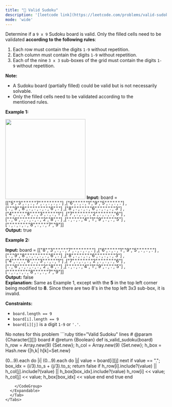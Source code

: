 ```yaml
---
title: "🧀 Valid Sudoku"
description: '[leetcode link](https://leetcode.com/problems/valid-sudoku/description/)'
mode: 'wide'
---
```

<Tabs>
  <Tab title="Question" icon="circle-question" iconType="regular">
    <Card>
      <p>Determine if a&nbsp;<code>9 x 9</code> Sudoku board&nbsp;is valid.&nbsp;Only the filled cells need to be validated&nbsp;<strong>according to the following rules</strong>:</p>  <ol>  <li>Each row&nbsp;must contain the&nbsp;digits&nbsp;<code>1-9</code> without repetition.</li>  <li>Each column must contain the digits&nbsp;<code>1-9</code>&nbsp;without repetition.</li>  <li>Each of the nine&nbsp;<code>3 x 3</code> sub-boxes of the grid must contain the digits&nbsp;<code>1-9</code>&nbsp;without repetition.</li> </ol>  <p><strong>Note:</strong></p>  <ul>  <li>A Sudoku board (partially filled) could be valid but is not necessarily solvable.</li>  <li>Only the filled cells need to be validated according to the mentioned&nbsp;rules.</li> </ul>   <p><strong class="example">Example 1:</strong></p> <img src="https://upload.wikimedia.org/wikipedia/commons/thumb/f/ff/Sudoku-by-L2G-20050714.svg/250px-Sudoku-by-L2G-20050714.svg.png" style="height:250px; width:250px" />  <strong>Input:</strong> board =  [[&quot;5&quot;,&quot;3&quot;,&quot;.&quot;,&quot;.&quot;,&quot;7&quot;,&quot;.&quot;,&quot;.&quot;,&quot;.&quot;,&quot;.&quot;] ,[&quot;6&quot;,&quot;.&quot;,&quot;.&quot;,&quot;1&quot;,&quot;9&quot;,&quot;5&quot;,&quot;.&quot;,&quot;.&quot;,&quot;.&quot;] ,[&quot;.&quot;,&quot;9&quot;,&quot;8&quot;,&quot;.&quot;,&quot;.&quot;,&quot;.&quot;,&quot;.&quot;,&quot;6&quot;,&quot;.&quot;] ,[&quot;8&quot;,&quot;.&quot;,&quot;.&quot;,&quot;.&quot;,&quot;6&quot;,&quot;.&quot;,&quot;.&quot;,&quot;.&quot;,&quot;3&quot;] ,[&quot;4&quot;,&quot;.&quot;,&quot;.&quot;,&quot;8&quot;,&quot;.&quot;,&quot;3&quot;,&quot;.&quot;,&quot;.&quot;,&quot;1&quot;] ,[&quot;7&quot;,&quot;.&quot;,&quot;.&quot;,&quot;.&quot;,&quot;2&quot;,&quot;.&quot;,&quot;.&quot;,&quot;.&quot;,&quot;6&quot;] ,[&quot;.&quot;,&quot;6&quot;,&quot;.&quot;,&quot;.&quot;,&quot;.&quot;,&quot;.&quot;,&quot;2&quot;,&quot;8&quot;,&quot;.&quot;] ,[&quot;.&quot;,&quot;.&quot;,&quot;.&quot;,&quot;4&quot;,&quot;1&quot;,&quot;9&quot;,&quot;.&quot;,&quot;.&quot;,&quot;5&quot;] ,[&quot;.&quot;,&quot;.&quot;,&quot;.&quot;,&quot;.&quot;,&quot;8&quot;,&quot;.&quot;,&quot;.&quot;,&quot;7&quot;,&quot;9&quot;]] <br/> <strong>Output:</strong> true   <p><strong class="example">Example 2:</strong></p>   <strong>Input:</strong> board =  [[&quot;8&quot;,&quot;3&quot;,&quot;.&quot;,&quot;.&quot;,&quot;7&quot;,&quot;.&quot;,&quot;.&quot;,&quot;.&quot;,&quot;.&quot;] ,[&quot;6&quot;,&quot;.&quot;,&quot;.&quot;,&quot;1&quot;,&quot;9&quot;,&quot;5&quot;,&quot;.&quot;,&quot;.&quot;,&quot;.&quot;] ,[&quot;.&quot;,&quot;9&quot;,&quot;8&quot;,&quot;.&quot;,&quot;.&quot;,&quot;.&quot;,&quot;.&quot;,&quot;6&quot;,&quot;.&quot;] ,[&quot;8&quot;,&quot;.&quot;,&quot;.&quot;,&quot;.&quot;,&quot;6&quot;,&quot;.&quot;,&quot;.&quot;,&quot;.&quot;,&quot;3&quot;] ,[&quot;4&quot;,&quot;.&quot;,&quot;.&quot;,&quot;8&quot;,&quot;.&quot;,&quot;3&quot;,&quot;.&quot;,&quot;.&quot;,&quot;1&quot;] ,[&quot;7&quot;,&quot;.&quot;,&quot;.&quot;,&quot;.&quot;,&quot;2&quot;,&quot;.&quot;,&quot;.&quot;,&quot;.&quot;,&quot;6&quot;] ,[&quot;.&quot;,&quot;6&quot;,&quot;.&quot;,&quot;.&quot;,&quot;.&quot;,&quot;.&quot;,&quot;2&quot;,&quot;8&quot;,&quot;.&quot;] ,[&quot;.&quot;,&quot;.&quot;,&quot;.&quot;,&quot;4&quot;,&quot;1&quot;,&quot;9&quot;,&quot;.&quot;,&quot;.&quot;,&quot;5&quot;] ,[&quot;.&quot;,&quot;.&quot;,&quot;.&quot;,&quot;.&quot;,&quot;8&quot;,&quot;.&quot;,&quot;.&quot;,&quot;7&quot;,&quot;9&quot;]] <br/> <strong>Output:</strong> false <br/> <strong>Explanation:</strong> Same as Example 1, except with the <strong>5</strong> in the top left corner being modified to <strong>8</strong>. Since there are two 8&#39;s in the top left 3x3 sub-box, it is invalid.    <p><strong>Constraints:</strong></p>  <ul>  <li><code>board.length == 9</code></li>  <li><code>board[i].length == 9</code></li>  <li><code>board[i][j]</code> is a digit <code>1-9</code> or <code>&#39;.&#39;</code>.</li> </ul> 
    </Card>
  </Tab>
  <Tab title="Solution" icon="lightbulb" iconType="regular" >
    <Card>
      No notes for this problem
</Card>
  <Expandable title="code">
    <CodeGroup dropdown>
```ruby title="Valid Sudoku" lines
# @param {Character[][]} board
# @return {Boolean}
def is_valid_sudoku(board)
  h_row = Array.new(9) {Set.new}; h_col = Array.new(9) {Set.new}; 
  h_box = Hash.new {|h,k| h[k]=Set.new}
  
  (0...9).each do |i|
    (0...9).each do |j|
      value = board[i][j]
      next if value == "."; box_idx = (i/3).to_s + (j/3).to_s;
      return false if h_row[i].include?(value) || h_col[j].include?(value) || h_box[box_idx].include?(value)
      h_row[i] << value; h_col[j] << value; h_box[box_idx] << value
    end
  end
  true
end
```
    </CodeGroup>
  </Expandable>
  </Tab>
</Tabs>